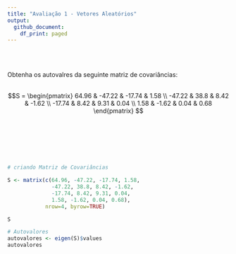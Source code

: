 ```yaml
---
title: "Avaliação 1 - Vetores Aleatórios"
output:
  github_document:
    df_print: paged
---
```


<br>
<br>

Obtenha os autovalres da seguinte matriz de covariâncias:
<br>
<br>

$$S = \begin{pmatrix}
  64.96 & -47.22 & -17.74 & 1.58 \\
  -47.22 & 38.8 & 8.42 & -1.62 \\
  -17.74 & 8.42 & 9.31 & 0.04 \\
  1.58 & -1.62 & 0.04 & 0.68
\end{pmatrix} $$

<br>
<br>
<br>
<br>
<br>

```r
# criando Matriz de Covariâncias

S <- matrix(c(64.96, -47.22, -17.74, 1.58,
              -47.22, 38.8, 8.42, -1.62,
              -17.74, 8.42, 9.31, 0.04,
              1.58, -1.62, 0.04, 0.68),
            nrow=4, byrow=TRUE)

S

# Autovalores
autovalores <- eigen(S)$values
autovalores
```